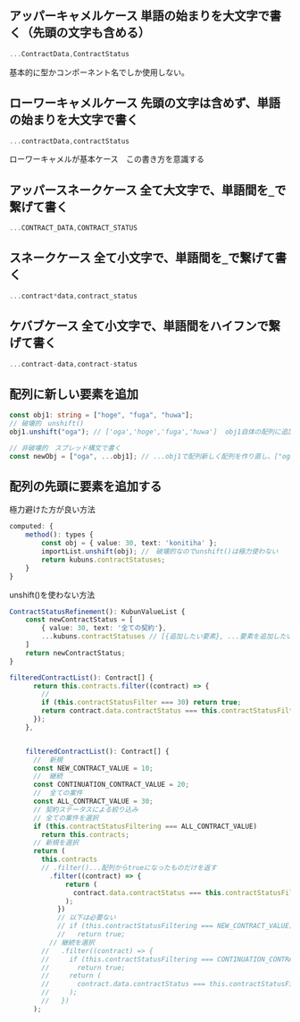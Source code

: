 ## アッパーキャメルケース 単語の始まりを大文字で書く（先頭の文字も含める）

```ts
...ContractData,ContractStatus
```

基本的に型かコンポーネント名でしか使用しない。

## ローワーキャメルケース 先頭の文字は含めず、単語の始まりを大文字で書く

```ts
...contractData,contractStatus
```

ローワーキャメルが基本ケース　この書き方を意識する

## アッパースネークケース 全て大文字で、単語間を`_`で繋げて書く

```ts
...CONTRACT_DATA,CONTRACT_STATUS
```

## スネークケース 全て小文字で、単語間を`_`で繋げて書く

```ts
...contract*data,contract_status
```

## ケバブケース 全て小文字で、単語間をハイフンで繋げて書く

```ts
...contract-data,contract-status
```

## 配列に新しい要素を追加

```ts
const obj1: string = ["hoge", "fuga", "huwa"];
// 破壊的　unshift()
obj1.unshift("oga"); // ['oga','hoge','fuga','huwa']  obj1自体の配列に追加してしまうため、バグの原因になりやすい

// 非破壊的　スプレッド構文で書く
const newObj = ["oga", ...obj1]; // ...obj1で配列新しく配列を作り直し、["oga", ...obj1]とすることで要素を追加したものをnewObjに代入する
```

## 配列の先頭に要素を追加する

極力避けた方が良い方法

```ts
computed: {
    method(): types {
        const obj = { value: 30, text: 'konitiha' };
        importList.unshift(obj); //　破壊的なのでunshift()は極力使わない
        return kubuns.contractStatuses;
    }
}
```

unshift()を使わない方法

```ts
ContractStatusRefinement(): KubunValueList {
    const newContractStatus = [
        { value: 30, text: '全ての契約'},
        ...kubuns.contractStatuses // [{追加したい要素}, ...要素を追加したい配列]とすることで配列の先頭に要素を追加し、スプレッドで配列を作り直す
    ]
    return newContractStatus;
}
```

```ts
filteredContractList(): Contract[] {
      return this.contracts.filter((contract) => {
        //
        if (this.contractStatusFilter === 30) return true;
        return contract.data.contractStatus === this.contractStatusFilter;
      });
    },

```

```ts

    filteredContractList(): Contract[] {
      //  新規
      const NEW_CONTRACT_VALUE = 10;
      //  継続
      const CONTINUATION_CONTRACT_VALUE = 20;
      //  全ての案件
      const ALL_CONTRACT_VALUE = 30;
      // 契約ステータスによる絞り込み
      // 全ての案件を選択
      if (this.contractStatusFiltering === ALL_CONTRACT_VALUE)
        return this.contracts;
      // 新規を選択
      return (
        this.contracts
        // .filter()...配列からtrueになったものだけを返す
          .filter((contract) => {
              return (
                contract.data.contractStatus === this.contractStatusFiltering
              );
            })
            // 以下は必要ない
            // if (this.contractStatusFiltering === NEW_CONTRACT_VALUE)
            //   return true;
          // 継続を選択
        //   .filter((contract) => {
        //     if (this.contractStatusFiltering === CONTINUATION_CONTRACT_VALUE)
        //       return true;
        //     return (
        //       contract.data.contractStatus === this.contractStatusFiltering
        //     );
        //   })
      );
```
